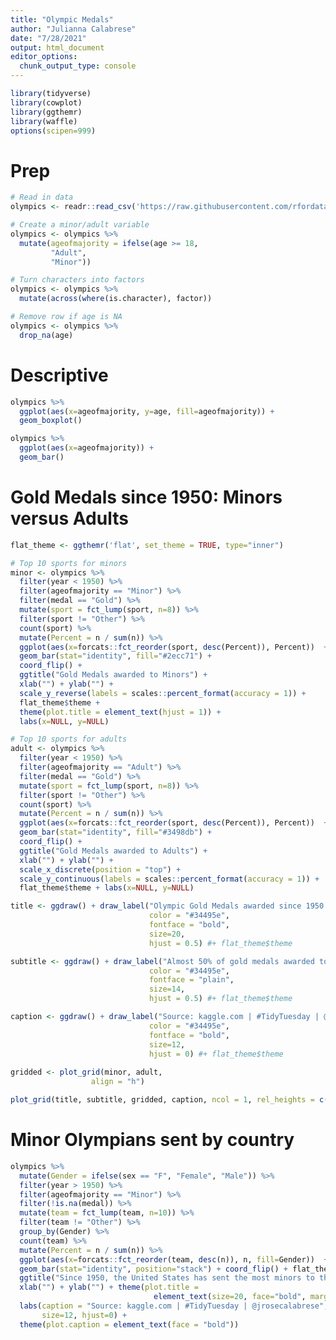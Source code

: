 ```yaml
---
title: "Olympic Medals"
author: "Julianna Calabrese"
date: "7/28/2021"
output: html_document
editor_options: 
  chunk_output_type: console
---
```


```r
library(tidyverse)
library(cowplot)
library(ggthemr)
library(waffle)
options(scipen=999)
```

# Prep

```r
# Read in data
olympics <- readr::read_csv('https://raw.githubusercontent.com/rfordatascience/tidytuesday/master/data/2021/2021-07-27/olympics.csv')

# Create a minor/adult variable
olympics <- olympics %>%
  mutate(ageofmajority = ifelse(age >= 18, 
         "Adult",
         "Minor"))

# Turn characters into factors
olympics <- olympics %>% 
  mutate(across(where(is.character), factor))

# Remove row if age is NA
olympics <- olympics %>%
  drop_na(age)
```

# Descriptive

```r
olympics %>%
  ggplot(aes(x=ageofmajority, y=age, fill=ageofmajority)) + 
  geom_boxplot()

olympics %>%
  ggplot(aes(x=ageofmajority)) + 
  geom_bar()
```

# Gold Medals since 1950: Minors versus Adults

```r
flat_theme <- ggthemr('flat', set_theme = TRUE, type="inner")

# Top 10 sports for minors
minor <- olympics %>%
  filter(year < 1950) %>%
  filter(ageofmajority == "Minor") %>%
  filter(medal == "Gold") %>%
  mutate(sport = fct_lump(sport, n=8)) %>%
  filter(sport != "Other") %>%
  count(sport) %>%
  mutate(Percent = n / sum(n)) %>%
  ggplot(aes(x=forcats::fct_reorder(sport, desc(Percent)), Percent))  + 
  geom_bar(stat="identity", fill="#2ecc71") + 
  coord_flip() +
  ggtitle("Gold Medals awarded to Minors") +
  xlab("") + ylab("") +
  scale_y_reverse(labels = scales::percent_format(accuracy = 1)) +
  flat_theme$theme + 
  theme(plot.title = element_text(hjust = 1)) +
  labs(x=NULL, y=NULL)

# Top 10 sports for adults
adult <- olympics %>%
  filter(year < 1950) %>%
  filter(ageofmajority == "Adult") %>%
  filter(medal == "Gold") %>%
  mutate(sport = fct_lump(sport, n=8)) %>%
  filter(sport != "Other") %>%
  count(sport) %>%
  mutate(Percent = n / sum(n)) %>%
  ggplot(aes(x=forcats::fct_reorder(sport, desc(Percent)), Percent))  + 
  geom_bar(stat="identity", fill="#3498db") + 
  coord_flip() + 
  ggtitle("Gold Medals awarded to Adults") +
  xlab("") + ylab("") +
  scale_x_discrete(position = "top") +
  scale_y_continuous(labels = scales::percent_format(accuracy = 1)) +
  flat_theme$theme + labs(x=NULL, y=NULL)

title <- ggdraw() + draw_label("Olympic Gold Medals awarded since 1950:", 
                               color = "#34495e", 
                               fontface = "bold",
                               size=20,
                               hjust = 0.5) #+ flat_theme$theme

subtitle <- ggdraw() + draw_label("Almost 50% of gold medals awarded to minors have been in swimming,\n while adults win gold medals across a wider variety of sports.", 
                               color = "#34495e", 
                               fontface = "plain",
                               size=14,
                               hjust = 0.5) #+ flat_theme$theme

caption <- ggdraw() + draw_label("Source: kaggle.com | #TidyTuesday | @jrosecalabrese", 
                               color = "#34495e", 
                               fontface = "bold",
                               size=12,
                               hjust = 0) #+ flat_theme$theme
  
gridded <- plot_grid(minor, adult,
                  align = "h")

plot_grid(title, subtitle, gridded, caption, ncol = 1, rel_heights = c(0.05, 0.1, .90, 0.1))
```

# Minor Olympians sent by country

```r
olympics %>%
  mutate(Gender = ifelse(sex == "F", "Female", "Male")) %>%
  filter(year > 1950) %>%
  filter(ageofmajority == "Minor") %>%
  filter(!is.na(medal)) %>%
  mutate(team = fct_lump(team, n=10)) %>%
  filter(team != "Other") %>%
  group_by(Gender) %>%
  count(team) %>%
  mutate(Percent = n / sum(n)) %>%
  ggplot(aes(x=forcats::fct_reorder(team, desc(n)), n, fill=Gender))  + 
  geom_bar(stat="identity", position="stack") + coord_flip() + flat_theme$theme +
  ggtitle("Since 1950, the United States has sent the most minors to the\nOlympic Games, but there is an overwhelming gender imbalance.") +
  xlab("") + ylab("") + theme(plot.title = 
                                element_text(size=20, face="bold", margin=margin(0,0,20,0))) +
  labs(caption = "Source: kaggle.com | #TidyTuesday | @jrosecalabrese", 
       size=12, hjust=0) +
  theme(plot.caption = element_text(face = "bold"))
```
